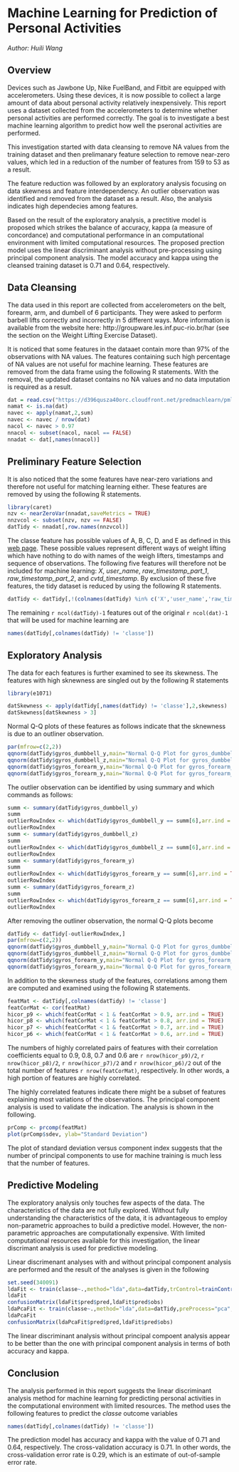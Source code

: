 # Machine Learning for Prediction of Personal Activities #

*Author: Huili Wang*

## Overview ##
Devices such as Jawbone Up, Nike FuelBand, and Fitbit are equipped with accelerometers.  Using these devices, it is now possible to collect a large amount of data about personal activity relatively inexpensively. This report uses a dataset collected from the accelerometers to determine whether personal activities are performed correctly.  The goal is to investigate a best machine learning algorithm to predict how well the pseronal activities are performed.

This investigation started with data cleansing to remove NA values from the training dataset and then prelimanary feature selection to remove near-zero values, which led in a reduction of the number of features from 159 to 53 as a result.  

The feature reduction was followed by an exploratory analysis focusing on data skewness and feature interdependency.  An outlier observation was identified and removed from the dataset as a result.  Also, the analysis indicates high dependecies among features.

Based on the result of the exploratory analysis, a prectitive model is proposed which strikes the balance of accuracy, kappa (a measure of concordance) and computational performance in an computational environment with limited computational resources.  The proposed prection model uses the linear discriminant analysis without pre-processing using principal component analysis.  The model accuracy and kappa using the cleansed training dataset is 0.71 and 0.64, respectively.

## Data Cleansing ##
The data used in this report are collected from accelerometers on the belt, forearm, arm, and dumbell of 6 participants.  They were asked to perform barbell lifts correctly and incorrectly in 5 different ways. More information is available from the website here: http://groupware.les.inf.puc-rio.br/har (see the section on the Weight Lifting Exercise Dataset).

It is noticed that some features in the dataaet contain more than 97% of the observations with NA values.  The features containing such high percentage of NA values are not useful for machine learning. These features are removed from the data frame using the following R statements.  With the removal, the updated dataset contains no NA values and no data imputation is required as a result.

```r
dat = read.csv("https://d396qusza40orc.cloudfront.net/predmachlearn/pml-training.csv")
namat <- is.na(dat)
navec <- apply(namat,2,sum)
navec <- navec / nrow(dat)
nacol <- navec > 0.97
nnacol <- subset(nacol, nacol == FALSE)
nnadat <- dat[,names(nnacol)]
```


## Preliminary Feature Selection ##
It is also noticed that the some features have near-zero variations and therefore not useful for matching learning either.  These features are removed by using the following R statements.

```r
library(caret)
nzv <- nearZeroVar(nnadat,saveMetrics = TRUE)
nnzvcol <- subset(nzv, nzv == FALSE)
datTidy <- nnadat[,row.names(nnzvcol)]
```


The classe feature has possible values of A, B, C, D, and E as defined in this [web page](http://groupware.les.inf.puc-rio.br/har#weight_lifting_exercises).  These possible values represent different ways of weight lifting which have nothing to do with names of the weigh lifters, timestamps and sequence of observations.  The following five features will therefore not be included for machine learning: *X*, *user_name*, *raw_timestamp_part_1*, *raw_timestamp_part_2*, and *cvtd_timestamp*.  By exclusion of these five features, the tidy dataset is reduced by using the following R statements.

```r
datTidy <- datTidy[,!(colnames(datTidy) %in% c('X','user_name','raw_timestamp_part_1','raw_timestamp_part_2','cvtd_timestamp'))]

```

The remaining `r ncol(datTidy)-1` features out of the original `r ncol(dat)-1` that will be used for machine learning are
```r
names(datTidy[,colnames(datTidy) != 'classe'])
```

## Exploratory Analysis ##

The data for each features is further examined to see its skewness.  The features with high sknewness are singled out by the following R statements

```r
library(e1071)
```

```r
datSkewness <- apply(datTidy[,names(datTidy) != 'classe'],2,skewness)
datSkewness[datSkewness > 3]
```

Normal Q-Q plots of these features as follows indicate that the sknewness is due to an outliner observation.
```r
par(mfrow=c(2,2))
qqnorm(datTidy$gyros_dumbbell_y,main="Normal Q-Q Plot for gyros_dumbbell_y")
qqnorm(datTidy$gyros_dumbbell_z,main="Normal Q-Q Plot for gyros_dumbbell_z")
qqnorm(datTidy$gyros_forearm_y,main="Normal Q-Q Plot for gyros_forearm_y")
qqnorm(datTidy$gyros_forearm_y,main="Normal Q-Q Plot for gyros_forearm_z")
```

The outlier observation can be identified by using summary and which commands as follows:
```r
summ <- summary(datTidy$gyros_dumbbell_y)
summ
outlierRowIndex <- which(datTidy$gyros_dumbbell_y == summ[6],arr.ind = TRUE)
outlierRowIndex
summ <- summary(datTidy$gyros_dumbbell_z)
summ
outlierRowIndex <- which(datTidy$gyros_dumbbell_z == summ[6],arr.ind = TRUE)
outlierRowIndex
summ <- summary(datTidy$gyros_forearm_y)
summ
outlierRowIndex <- which(datTidy$gyros_forearm_y == summ[6],arr.ind = TRUE)
outlierRowIndex
summ <- summary(datTidy$gyros_forearm_z)
summ
outlierRowIndex <- which(datTidy$gyros_forearm_z == summ[6],arr.ind = TRUE)
outlierRowIndex
```

After removing the outliner observation, the normal Q-Q plots become
```r
datTidy <- datTidy[-outlierRowIndex,]
par(mfrow=c(2,2))
qqnorm(datTidy$gyros_dumbbell_y,main="Normal Q-Q Plot for gyros_dumbbell_y")
qqnorm(datTidy$gyros_dumbbell_z,main="Normal Q-Q Plot for gyros_dumbbell_z")
qqnorm(datTidy$gyros_forearm_y,main="Normal Q-Q Plot for gyros_forearm_y")
qqnorm(datTidy$gyros_forearm_y,main="Normal Q-Q Plot for gyros_forearm_z")
```

In addition to the skewness study of the features, correlations among them are computed and examined using the following R statements.
```r
featMat <- datTidy[,colnames(datTidy) != 'classe']
featCorMat <- cor(featMat)
hicor_p9 <- which(featCorMat < 1 & featCorMat > 0.9, arr.ind = TRUE)
hicor_p8 <- which(featCorMat < 1 & featCorMat > 0.8, arr.ind = TRUE)
hicor_p7 <- which(featCorMat < 1 & featCorMat > 0.7, arr.ind = TRUE)
hicor_p6 <- which(featCorMat < 1 & featCorMat > 0.6, arr.ind = TRUE)
```

The numbers of highly correlated pairs of features with their correlation coefficients equal to 0.9, 0.8, 0.7 and 0.6 are `r nrow(hicor_p9)/2`, `r nrow(hicor_p8)/2`, `r nrow(hicor_p7)/2` and `r nrow(hicor_p6)/2` out of the total number of features `r nrow(featCorMat)`, respectively.  In other words, a high portion of features are highly correlated.

The highly correlated features indicate there might be a subset of features explaining most variations of the observations.  The principal component analysis is used to validate the indication.  The analysis is shown in the following.
```r
prComp <- prcomp(featMat)
plot(prComp$sdev, ylab="Standard Deviation")
```

The plot of standard deviation versus component index suggests that the number of principal components to use for machine training is much less that the number of features.

## Predictive Modeling ##
The exploratory analysis only touches few aspects of the data.  The characteristics of the data are not fully explored.  Without fully understanding the characteristics of the data, it is advantageous to employ non-parametric approaches to build a predictive model.  However, the non-parametric approaches are computationally expensive.  With limited computational resources available for this investigation, the linear discrimant analysis is used for predictive modeling.

Linear discrimenant analyses with and without principal component analysis are performed and the result of the analyses is given in the following
```r
set.seed(340091)
ldaFit <- train(classe~.,method="lda",data=datTidy,trControl=trainControl(method="repeatedcv",savePredictions = TRUE))
ldaFit
confusionMatrix(ldaFit$pred$pred,ldaFit$pred$obs)
ldaPcaFit <- train(classe~.,method="lda",data=datTidy,preProcess="pca",trControl=trainControl(method="repeatedcv",savePredictions = TRUE))
ldaPcaFit
confusionMatrix(ldaPcaFit$pred$pred,ldaFit$pred$obs)
```

The linear discriminant analysis without principal compoent analysis appear to be better than the one with principal component analysis in terms of both accuracy and kappa.

## Conclusion ##
The analysis performed in this report suggests the linear discriminant analysis method for machine learning for predicting personal activities in the computational environment with limited resources.  The method uses the following features to predict the *classe* outcome variables

```r
names(datTidy[,colnames(datTidy) != 'classe'])
```

The prediction model has accuracy and kappa with the value of 0.71 and 0.64, respectively.  The cross-validation accuracy is 0.71.  In other words, the cross-validation error rate is 0.29, which is an estimate of out-of-sample error rate.
